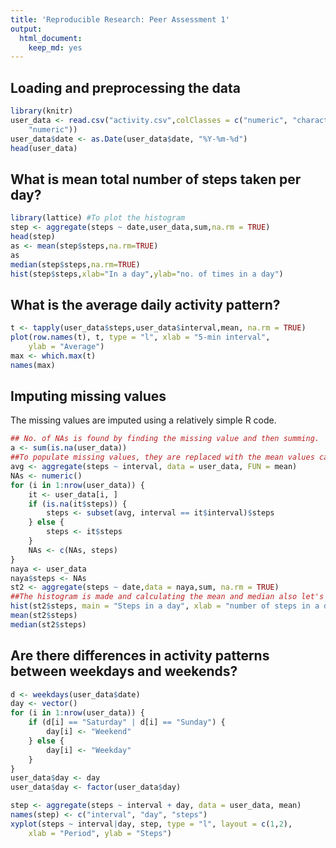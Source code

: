 ```yaml
---
title: 'Reproducible Research: Peer Assessment 1'
output:
  html_document:
    keep_md: yes
---
```



## Loading and preprocessing the data
```r
library(knitr) 
user_data <- read.csv("activity.csv",colClasses = c("numeric", "character", 
    "numeric"))
user_data$date <- as.Date(user_data$date, "%Y-%m-%d")
head(user_data)
```


## What is mean total number of steps taken per day?
```r
library(lattice) #To plot the histogram
step <- aggregate(steps ~ date,user_data,sum,na.rm = TRUE)
head(step)
as <- mean(step$steps,na.rm=TRUE)
as
median(step$steps,na.rm=TRUE)
hist(step$steps,xlab="In a day",ylab="no. of times in a day")
```


## What is the average daily activity pattern?
```r
t <- tapply(user_data$steps,user_data$interval,mean, na.rm = TRUE)
plot(row.names(t), t, type = "l", xlab = "5-min interval", 
    ylab = "Average")
max <- which.max(t)
names(max)
```


## Imputing missing values
The missing values are imputed using a relatively simple R code. 
```r
## No. of NAs is found by finding the missing value and then summing. 
a <- sum(is.na(user_data))  
##To populate missing values, they are replaced with the mean values calculated over the interval. In the for loop the presence of NAs is being checked and the values are being placed in case an NA occurs.
avg <- aggregate(steps ~ interval, data = user_data, FUN = mean)  
NAs <- numeric()   
for (i in 1:nrow(user_data)) {
    it <- user_data[i, ]
    if (is.na(it$steps)) {
        steps <- subset(avg, interval == it$interval)$steps
    } else {
        steps <- it$steps
    }
    NAs <- c(NAs, steps)
}
naya <- user_data
naya$steps <- NAs
st2 <- aggregate(steps ~ date,data = naya,sum, na.rm = TRUE)
##The histogram is made and calculating the mean and median also let's us know whether or not there is any impact of imputing values.
hist(st2$steps, main = "Steps in a day", xlab = "number of steps in a day")
mean(st2$steps)
median(st2$steps)
```

## Are there differences in activity patterns between weekdays and weekends?
```r
d <- weekdays(user_data$date)
day <- vector()
for (i in 1:nrow(user_data)) {
    if (d[i] == "Saturday" | d[i] == "Sunday") {
        day[i] <- "Weekend"
    } else {
        day[i] <- "Weekday"
    }
}
user_data$day <- day
user_data$day <- factor(user_data$day)

step <- aggregate(steps ~ interval + day, data = user_data, mean)
names(step) <- c("interval", "day", "steps")
xyplot(steps ~ interval|day, step, type = "l", layout = c(1,2), 
    xlab = "Period", ylab = "Steps")
```